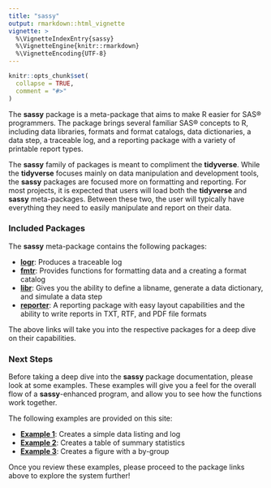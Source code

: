 ```yaml
---
title: "sassy"
output: rmarkdown::html_vignette
vignette: >
  %\VignetteIndexEntry{sassy}
  %\VignetteEngine{knitr::rmarkdown}
  %\VignetteEncoding{UTF-8}
---
```


```r
knitr::opts_chunk$set(
  collapse = TRUE,
  comment = "#>"
)
```

The **sassy** package is a meta-package that aims to make R easier for SAS®
programmers.  The package brings several familiar SAS® concepts to R, including
data libraries, formats and format catalogs, data dictionaries, a data step,
a traceable log, and a reporting package with a variety of printable report types.

The **sassy** family of packages is meant to compliment the 
**tidyverse**.  While the **tidyverse** focuses mainly on data manipulation
and development tools, the **sassy** packages are focused more on 
formatting and reporting. For most projects, it is expected that users will 
load both the **tidyverse** and **sassy** meta-packages.  Between these two, 
the user will typically have everything they need to easily manipulate and 
report on their data.  

### Included Packages
The **sassy** meta-package contains the following packages:

* **[logr](http://logr.r-sassy.org)**: Produces a traceable log
* **[fmtr](http://fmtr.r-sassy.org)**: Provides functions for formatting 
data and a creating a format catalog
* **[libr](http://libr.r-sassy.org)**: Gives you the ability to define a 
libname, generate a data dictionary, and simulate a data step
* **[reporter](http://reporter.r-sassy.org)**: A reporting package with easy 
layout capabilities and the 
ability to write reports in TXT, RTF, and PDF file formats

The above links will take you into the respective packages for a deep
dive on their capabilities.  

### Next Steps
Before taking a deep dive into the **sassy** package documentation, please
look at some examples. These examples will give you a feel for the overall
flow of a **sassy**-enhanced program, and allow you to see how the functions 
work together.

The following examples are provided on this site:

* **[Example 1](http://sassy.r-sassy.org/articles/sassy-listing.html)**: 
Creates a simple data listing and log
* **[Example 2](http://sassy.r-sassy.org/articles/sassy-table.html)**: 
Creates a table of summary statistics
* **[Example 3](http://sassy.r-sassy.org/articles/sassy-figure.html)**: 
Creates a figure with a by-group

Once you review these examples, please proceed to the package links above to
explore the system further!


